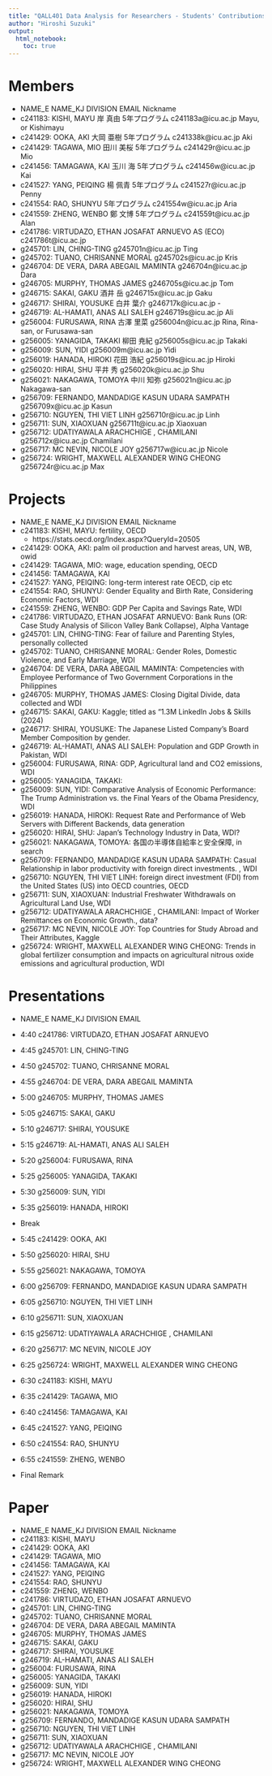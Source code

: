 ```yaml
---
title: "QALL401 Data Analysis for Researchers - Students' Contributions"
author: "Hiroshi Suzuki"
output: 
  html_notebook: 
    toc: true
---
```


# Members

- NAME_E	NAME_KJ	DIVISION	EMAIL	Nickname
- c241183: KISHI, MAYU 	岸 真由	5年プログラム	c241183a@icu.ac.jp	Mayu, or Kishimayu
- c241429: OOKA, AKI 	大岡 亜樹	5年プログラム	c241338k@icu.ac.jp	Aki
- c241429: TAGAWA, MIO 	田川 美桜	5年プログラム	c241429r@icu.ac.jp	Mio
- c241456: TAMAGAWA, KAI 	玉川 海	5年プログラム	c241456w@icu.ac.jp	Kai
- c241527: YANG, PEIQING 	楊 佩青	5年プログラム	c241527r@icu.ac.jp	Penny
- c241554: RAO, SHUNYU 		5年プログラム	c241554w@icu.ac.jp	Aria
- c241559: ZHENG, WENBO 	鄭 文博	5年プログラム	c241559t@icu.ac.jp	Alan
- c241786: VIRTUDAZO, ETHAN JOSAFAT ARNUEVO		AS (ECO)	c241786t@icu.ac.jp	
- g245701: LIN, CHING-TING			g245701n@icu.ac.jp	Ting
- g245702: TUANO, CHRISANNE MORAL			g245702s@icu.ac.jp	Kris
- g246704: DE VERA, DARA ABEGAIL MAMINTA			g246704n@icu.ac.jp	Dara
- g246705: MURPHY, THOMAS JAMES			g246705s@icu.ac.jp	Tom
- g246715: SAKAI, GAKU	酒井 岳		g246715x@icu.ac.jp	Gaku
- g246717: SHIRAI, YOUSUKE	白井 葉介		g246717k@icu.ac.jp	-
- g246719: AL-HAMATI, ANAS ALI SALEH			g246719s@icu.ac.jp	Ali
- g256004: FURUSAWA, RINA	古澤 里菜		g256004n@icu.ac.jp	Rina, Rina-san, or Furusawa-san
- g256005: YANAGIDA, TAKAKI	柳田 尭紀		g256005s@icu.ac.jp	Takaki
- g256009: SUN, YIDI			g256009m@icu.ac.jp	Yidi
- g256019: HANADA, HIROKI	花田 浩紀		g256019s@icu.ac.jp	Hiroki
- g256020: HIRAI, SHU  	平井 秀		g256020k@icu.ac.jp	Shu
- g256021: NAKAGAWA, TOMOYA  	中川 知弥		g256021n@icu.ac.jp	Nakagawa-san
- g256709: FERNANDO, MANDADIGE KASUN UDARA SAMPATH			g256709x@icu.ac.jp	Kasun
- g256710: NGUYEN, THI VIET LINH			g256710r@icu.ac.jp	Linh
- g256711: SUN, XIAOXUAN			g256711t@icu.ac.jp	Xiaoxuan
- g256712: UDATIYAWALA ARACHCHIGE , CHAMILANI			g256712x@icu.ac.jp	Chamilani
- g256717: MC NEVIN, NICOLE JOY			g256717w@icu.ac.jp	Nicole
- g256724: WRIGHT, MAXWELL ALEXANDER WING CHEONG			g256724r@icu.ac.jp	Max

# Projects

- NAME_E	NAME_KJ	DIVISION	EMAIL	Nickname
- c241183: KISHI, MAYU:  fertility, OECD
  - https://stats.oecd.org/Index.aspx?QueryId=20505
- c241429: OOKA, AKI: palm oil production and harvest areas, UN, WB, owid
- c241429: TAGAWA, MIO: wage, education spending, OECD
- c241456: TAMAGAWA, KAI
- c241527: YANG, PEIQING: long-term interest rate OECD, cip etc
- c241554: RAO, SHUNYU: Gender Equality and Birth Rate, Considering Economic Factors, WDI
- c241559: ZHENG, WENBO: GDP Per Capita and Savings Rate, WDI
- c241786: VIRTUDAZO, ETHAN JOSAFAT ARNUEVO: Bank Runs (OR: Case Study Analysis of Silicon Valley Bank Collapse), Alpha Vantage
- g245701: LIN, CHING-TING: Fear of failure and Parenting Styles, personally collected
- g245702: TUANO, CHRISANNE MORAL: Gender Roles, Domestic Violence, and Early Marriage, WDI
- g246704: DE VERA, DARA ABEGAIL MAMINTA: Competencies with Employee Performance of Two Government Corporations in the Philippines
- g246705: MURPHY, THOMAS JAMES: Closing Digital Divide, data collected and WDI
- g246715: SAKAI, GAKU: Kaggle; titled as “1.3M LinkedIn Jobs & Skills (2024)
- g246717: SHIRAI, YOUSUKE: The Japanese Listed Companyʼs Board Member Composition by gender.
- g246719: AL-HAMATI, ANAS ALI SALEH: Population and GDP Growth in Pakistan, WDI
- g256004: FURUSAWA, RINA: GDP, Agricultural land and CO2 emissions, WDI
- g256005: YANAGIDA, TAKAKI: 
- g256009: SUN, YIDI: Comparative Analysis of Economic Performance: The Trump Administration vs. the Final Years of the Obama Presidency, WDI
- g256019: HANADA, HIROKI: Request Rate and Performance of Web Servers with Different Backends, data generation
- g256020: HIRAI, SHU: Japan's Technology Industry in Data, WDI?
- g256021: NAKAGAWA, TOMOYA: 各国の半導体自給率と安全保障, in search
- g256709: FERNANDO, MANDADIGE KASUN UDARA SAMPATH: Casual Relationship in labor productivity with foreign direct investments. , WDI
- g256710: NGUYEN, THI VIET LINH: foreign direct investment (FDI) from the United States (US) into OECD countries, OECD
- g256711: SUN, XIAOXUAN: Industrial Freshwater Withdrawals on Agricultural Land Use, WDI
- g256712: UDATIYAWALA ARACHCHIGE , CHAMILANI: Impact of Worker Remittances on Economic Growth., data?
- g256717: MC NEVIN, NICOLE JOY: Top Countries for Study Abroad and Their Attributes, Kaggle
- g256724: WRIGHT, MAXWELL ALEXANDER WING CHEONG: Trends in global fertilizer consumption and impacts on agricultural nitrous oxide emissions and agricultural production, WDI


# Presentations

- NAME_E	NAME_KJ	DIVISION	EMAIL
- 4:40 c241786: VIRTUDAZO, ETHAN JOSAFAT ARNUEVO	
- 4:45 g245701: LIN, CHING-TING
- 4:50 g245702: TUANO, CHRISANNE MORAL
- 4:55 g246704: DE VERA, DARA ABEGAIL MAMINTA
- 5:00 g246705: MURPHY, THOMAS JAMES
- 5:05 g246715: SAKAI, GAKU
- 5:10 g246717: SHIRAI, YOUSUKE
- 5:15 g246719: AL-HAMATI, ANAS ALI SALEH
- 5:20 g256004: FURUSAWA, RINA
- 5:25 g256005: YANAGIDA, TAKAKI
- 5:30 g256009: SUN, YIDI
- 5:35 g256019: HANADA, HIROKI

- Break
- 5:45 c241429: OOKA, AKI
- 5:50 g256020: HIRAI, SHU 
- 5:55 g256021: NAKAGAWA, TOMOYA
- 6:00 g256709: FERNANDO, MANDADIGE KASUN UDARA SAMPATH
- 6:05 g256710: NGUYEN, THI VIET LINH
- 6:10 g256711: SUN, XIAOXUAN
- 6:15 g256712: UDATIYAWALA ARACHCHIGE , CHAMILANI
- 6:20 g256717: MC NEVIN, NICOLE JOY
- 6:25 g256724: WRIGHT, MAXWELL ALEXANDER WING CHEONG
- 6:30 c241183: KISHI, MAYU
- 6:35 c241429: TAGAWA, MIO
- 6:40 c241456: TAMAGAWA, KAI
- 6:45 c241527: YANG, PEIQING
- 6:50 c241554: RAO, SHUNYU 
- 6:55 c241559: ZHENG, WENBO

- Final Remark


# Paper

- NAME_E	NAME_KJ	DIVISION	EMAIL	Nickname
- c241183: KISHI, MAYU
- c241429: OOKA, AKI
- c241429: TAGAWA, MIO
- c241456: TAMAGAWA, KAI
- c241527: YANG, PEIQING
- c241554: RAO, SHUNYU 
- c241559: ZHENG, WENBO
- c241786: VIRTUDAZO, ETHAN JOSAFAT ARNUEVO	
- g245701: LIN, CHING-TING
- g245702: TUANO, CHRISANNE MORAL
- g246704: DE VERA, DARA ABEGAIL MAMINTA
- g246705: MURPHY, THOMAS JAMES
- g246715: SAKAI, GAKU
- g246717: SHIRAI, YOUSUKE
- g246719: AL-HAMATI, ANAS ALI SALEH
- g256004: FURUSAWA, RINA
- g256005: YANAGIDA, TAKAKI
- g256009: SUN, YIDI
- g256019: HANADA, HIROKI
- g256020: HIRAI, SHU 
- g256021: NAKAGAWA, TOMOYA
- g256709: FERNANDO, MANDADIGE KASUN UDARA SAMPATH
- g256710: NGUYEN, THI VIET LINH
- g256711: SUN, XIAOXUAN
- g256712: UDATIYAWALA ARACHCHIGE , CHAMILANI
- g256717: MC NEVIN, NICOLE JOY
- g256724: WRIGHT, MAXWELL ALEXANDER WING CHEONG